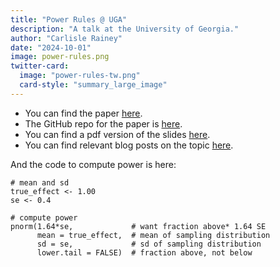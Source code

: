 ```yaml
---
title: "Power Rules @ UGA"
description: "A talk at the University of Georgia."
author: "Carlisle Rainey"
date: "2024-10-01"
image: power-rules.png
twitter-card:
  image: "power-rules-tw.png"
  card-style: "summary_large_image"
---
```


- You can find the paper [here](https://www.carlislerainey.com/power-rules/power-rules.pdf).
- The GitHub repo for the paper is [here](https://github.com/carlislerainey/power-rules).
- You can find a pdf version of the slides [here](https://www.dropbox.com/scl/fi/6fv0hwrh6vyy492e3e8iu/power-rules.pdf?rlkey=36q5k7joj0ci40xbyu9c4j3es&dl=0).
- You can find relevant blog posts on the topic [here](https://www.carlislerainey.com/blog/).  

And the code to compute power is here:

```
# mean and sd
true_effect <- 1.00
se <- 0.4

# compute power
pnorm(1.64*se,             # want fraction above* 1.64 SE
      mean = true_effect,  # mean of sampling distribution
      sd = se,             # sd of sampling distribution
      lower.tail = FALSE)  # fraction above, not below
```


